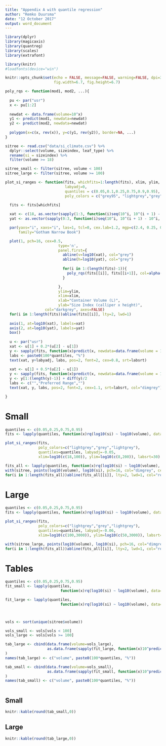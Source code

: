 ```yaml
---
title: "Appendix A with quantile regression"
author: "Remko Duursma"
date: "12 October 2017"
output: word_document
---
```


```r
library(dplyr)
library(magicaxis)
library(quantreg)
library(scales)
library(extrafont)

library(knitr)
#loadfonts(device="win")

knitr::opts_chunk$set(echo = FALSE, message=FALSE, warning=FALSE, dpi=300,
                      fig.width=6.7, fig.height=6.7)

poly_rqs <- function(mod1, mod2, ...){
  
  pu <- par("usr")
  x <- pu[1:2]
  
  newdat <- data.frame(volume=10^x)
  y1 <- predict(mod1, newdata=newdat)
  y2 <- predict(mod2, newdata=newdat)
  
  polygon(x=c(x, rev(x)), y=c(y1, rev(y2)), border=NA, ...)
}

sitree <- read.csv("data/si_climate.csv") %>%
  dplyr::select(volume, sizeindex, leaf_type) %>%
  rename(si = sizeindex) %>%
  filter(volume >= 18)

sitree_small <- filter(sitree, volume < 100)
sitree_large <- filter(sitree, volume >= 100)
```



```r
plot_si_ranges <- function(fits, whichfits=1:length(fits), xlim, ylim, labsrt=30,
                           labyadj=0,
                           quantiles = c(0.05,0.1,0.25,0.75,0.9,0.95),
                           poly_colors = c("grey95", "lightgrey","grey", "lightgrey", "grey95")){

  fits <- fits[whichfits]
  
  xat <- c(18, as.vector(sapply(1:3, function(i)seq(10^i, 10^(i + 1) - 10^i, by=10^i))))
  yat <- as.vector(sapply(0:3, function(i)seq(10^i, 10^(i + 1) - 10^i, by=10^i)))

  par(yaxs="i", xaxs="i", las=1, tcl=0, cex.lab=1.2, mgp=c(2.4, 0.25, 0), cex.axis=0.7, pty='s',
      family="Gotham Narrow Book")

  plot(1, pch=16, cex=0.5, 
                        type='n',
                        panel.first={
                          abline(v=log10(xat), col="grey")
                          abline(h=log10(yat), col="grey")
                          
                          for(i in 1:(length(fits)-1)){
                            poly_rqs(fits[[i]], fits[[i+1]], col=alpha(poly_colors[i], 0.6))
                          }

                        },
                        ylim=ylim,
                        xlim=xlim,
                        xlab="Container Volume (L)",
                        ylab="Size Index (calliper x height)",
                  col="darkgrey", axes=FALSE)
  for(i in 1:length(fits))abline(fits[[i]], lty=2, lwd=1)
  
  axis(1, at=log10(xat), labels=xat)
  axis(2, at=log10(yat), labels=yat)
  box()
  
  u <- par("usr")
  xat <- u[1] + 0.2*(u[2] - u[1])
  y <- sapply(fits, function(x)predict(x, newdata=data.frame(volume = 10^xat)))
  labs <- paste0(100*quantiles, "%")
  text(xat, y+labyadj, labs, pos=2, font=2, cex=0.8, srt=labsrt)
  
  xat <- u[1] + 0.5*(u[2] - u[1])
  y <- sapply(fits, function(x)predict(x, newdata=data.frame(volume = 10^xat)))
  y <- y[1:(length(y)-1)] + diff(y)/2
  labs <- c("","Preferred Range","")
  text(xat, y, labs, pos=2, font=2, cex=1.1, srt=labsrt, col="dimgrey")

}

```


# Small

```r
quantiles <- c(0.05,0.25,0.75,0.95)
fits <- lapply(quantiles, function(x)rq(log10(si) ~ log10(volume), data=sitree_small, tau=x))

plot_si_ranges(fits, 
               poly_colors=c("lightgrey","grey","lightgrey"),
               quantiles=quantiles, labyadj=-0.05, 
               xlim=log10(c(18,100)), ylim=log10(c(8,200)), labsrt=30)

fits_all <- lapply(quantiles, function(x)rq(log10(si) ~ log10(volume), data=sitree, tau=x))
with(sitree, points(log10(volume), log10(si), pch=16, col="dimgrey", cex=0.5))
for(i in 1:length(fits_all))abline(fits_all[[i]], lty=2, lwd=1, col="red")

```


# Large

```r
quantiles <- c(0.05,0.25,0.75,0.95)
fits <- lapply(quantiles, function(x)rq(log10(si) ~ log10(volume), data=sitree_large, tau=x))

plot_si_ranges(fits, 
               poly_colors=c("lightgrey","grey","lightgrey"),
               quantiles=quantiles, labyadj=-0.06, 
               xlim=log10(c(100,3000)), ylim=log10(c(50,3000)), labsrt=34)

with(sitree_large, points(log10(volume), log10(si), pch=16, col="dimgrey", cex=0.5))
for(i in 1:length(fits_all))abline(fits_all[[i]], lty=2, lwd=1, col="red")


```




# Tables

```r

quantiles <- c(0.05,0.25,0.75,0.95)
fit_small <- lapply(quantiles, 
                         function(x)rq(log10(si) ~ log10(volume), data=sitree_small, tau=x))

fit_large <- lapply(quantiles, 
                         function(x)rq(log10(si) ~ log10(volume), data=sitree_large, tau=x))



vols <- sort(unique(sitree$volume))

vols_small <- vols[vols < 100]
vols_large <- vols[vols >= 100]

tab_large <- cbind(data.frame(volume=vols_large),
                   as.data.frame(sapply(fit_large, function(x)10^predict(x, newdata=data.frame(volume=vols_large))))
)
names(tab_large) <- c("volume", paste0(100*quantiles, "%"))

tab_small <- cbind(data.frame(volume=vols_small),
                   as.data.frame(sapply(fit_small, function(x)10^predict(x, newdata=data.frame(volume=vols_small))))
)
names(tab_small) <- c("volume", paste0(100*quantiles, "%"))



```


## Small

```r
knitr::kable(round(tab_small,0))
```





## Large

```r
knitr::kable(round(tab_large,0))
```



